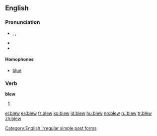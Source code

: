 ==English==

===Pronunciation===
* {{enPR|blo͞o}}, {{IPA|/bluː/}}, {{SAMPA|/blu:/}}
* {{audio|en-us-blew.ogg|Audio (US)}}
* {{rhymes|uː}}

====Homophones====
* [[blue]]

===Verb===
'''blew'''

# {{simple past of|[[blow]]}}

[[Category:English irregular simple past forms]]

[[el:blew]]
[[es:blew]]
[[fr:blew]]
[[ko:blew]]
[[id:blew]]
[[hu:blew]]
[[no:blew]]
[[ru:blew]]
[[tr:blew]]
[[zh:blew]]